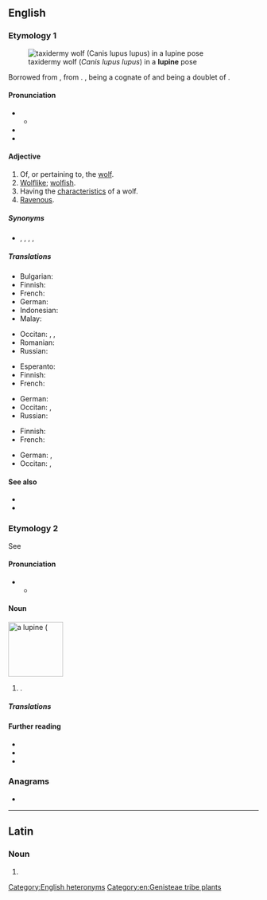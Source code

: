{{also|Lupine|łupinę}}
==English==
{{wikipedia}}

===Etymology 1===
[[File:Loup taxidermie Muséum Histoire naturelle Lille GLAM 2016 F Lamiot.jpg|thumb|taxidermy wolf (''Canis lupus lupus'') in a '''lupine''' pose]]

Borrowed from {{bor|en|la|lupīnus}}, from {{m|la|lupus||wolf}}. {{piecewise doublet|en|wolven}}, {{cog|la|lupus}} being a cognate of {{m|en|wolf}} and {{m|en|-ine}} being a doublet of {{m|en|-en}}.

====Pronunciation====
* {{IPA|en|/ˈluː.paɪn/}}
** {{audio|en|LL-Q1860 (eng)-Vealhurl-lupine1.wav|Audio (UK)}}
* {{hyphenation|en|lu|pine}}
* {{rhymes|en|uːpaɪn}}

====Adjective====
{{en-adj}}

# Of, or pertaining to, the [[wolf]].
# [[wolflike|Wolflike]]; [[wolfish]].
# Having the [[characteristic]]s of a wolf.
# [[ravenous|Ravenous]].

=====Synonyms=====
* {{sense|ravenous}} {{l|en|ferocious}}, {{l|en|gluttonous}}, {{l|en|insatiable}}, {{l|en|rapacious}}, {{l|en|voracious}}

=====Translations=====
{{trans-top|wolf-like}}
* Bulgarian: {{t|bg|вълчи}}
* Finnish: {{t|fi|susimainen}}
* French: {{t+|fr|lupin}}
* German: {{t|de|wölfisch}}
* Indonesian: {{t+|id|serigala}}
* Malay: {{t|ms|serigala}}
{{trans-mid}}
* Occitan: {{t|oc|lupin}}, {{t|oc|alobatit}}, {{t|oc|alobit}}
* Romanian: {{t+|ro|lupesc}}
* Russian: {{t+|ru|во́лчий}}
{{trans-bottom}}

{{trans-top|having the characteristics of a wolf}}
* Esperanto: {{t+|eo|lupa}}
* Finnish: {{t|fi|susimainen}}
* French: {{t+|fr|lupin}}
{{trans-mid}}
* German: {{t|de|wölfisch}}
* Occitan: {{t|oc|lupin}}, {{t|oc|alobatit}}
* Russian: {{t+|ru|во́лчий}}
{{trans-bottom}}

{{trans-top|ravenous}}
* Finnish: {{t+|fi|ahnas}}
* French: {{t+|fr|vorace}}
{{trans-mid}}
* German: {{t|de|mit Bärenhunger}}, {{t|de|unersättlich}}
* Occitan: {{t|oc|alobatit}}, {{t|oc|voraç}}
{{trans-bottom}}

====See also====
* {{l|en|canine}}
* {{l|en|vulpine}}

===Etymology 2===
See {{m|en|lupin}}

====Pronunciation====
* {{IPA|en|/ˈluː.pɪn/}}
** {{audio|en|LL-Q1860 (eng)-Vealhurl-lupine2.wav|Audio (UK)}}

====Noun====
[[Image:Lupinus polyphyllus3.JPG|thumb|110px|right|a '''lupine''' ({{taxlink|Lupinus polyphyllus|species|noshow=1}}]]
{{en-noun}}

# {{alternative form of|en|lupin|from=American English|nodot=1}} {{gloss|any plant of the genus ''[[Lupinus]]''; an edible legume seed of one of these plants}}.

=====Translations=====
{{trans-see|lupin}}

====Further reading====
* {{pedia|Lupinus}}
* {{specieslite|Lupinus}}
* {{comcatlite|Lupinus}}

===Anagrams===
* {{anagrams|en|a=eilnpu|Lupien|line up|line-up|lineup|pinule|unpile|up line|up-line|upline}}

[[Category:English heteronyms]]
[[Category:en:Genisteae tribe plants]]

----

==Latin==

===Noun===
{{la-noun-form|lupīne}}

# {{inflection of|la|lupīnus||voc|s}}